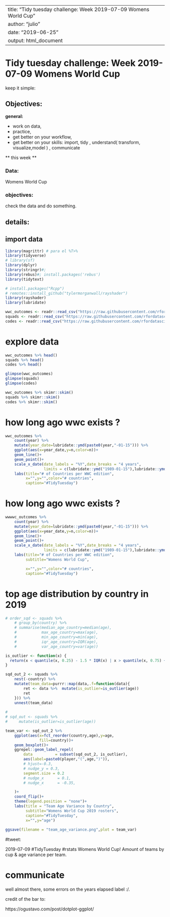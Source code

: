 
---
title: "Tidy tuesday challenge: Week 2019-07-09 Womens World Cup"
author: "julio"
date: "2019-06-25"
output: html_document
---

# Tidy tuesday challenge: Week 2019-07-09 Womens World Cup

keep it simple:

## Objectives: 

**general:**

* work on data, 
* practice, 
* get better on your workflow,
* get better on your skills: import, tidy , understand( transform, visualize,model ) , communicate


** this week **

### Data:
 
 Womens World Cup
 
### objectives:

check the data and do something.

## details:


## import data
```r
library(magrittr) # para el %T>%
library(tidyverse)
# library(sf)
library(dplyr)
library(stringr)#;
library(rebus)#; install.packages('rebus')
library(tidytext)

# install.packages("Rcpp")
# remotes::install_github("tylermorganwall/rayshader")
library(rayshader)
library(lubridate)


```


```r
wwc_outcomes <- readr::read_csv("https://raw.githubusercontent.com/rfordatascience/tidytuesday/master/data/2019/2019-07-09/wwc_outcomes.csv")
squads <- readr::read_csv("https://raw.githubusercontent.com/rfordatascience/tidytuesday/master/data/2019/2019-07-09/squads.csv")
codes <- readr::read_csv("https://raw.githubusercontent.com/rfordatascience/tidytuesday/master/data/2019/2019-07-09/codes.csv")
```

# explore data


```r
wwc_outcomes %>% head()
squads %>% head()
codes %>% head()

```

```r
glimpse(wwc_outcomes)
glimpse(squads)
glimpse(codes)
```

```r
wwc_outcomes %>% skimr::skim()
squads %>% skimr::skim()
codes %>% skimr::skim()

```


# how long ago wwc exists ?
```r
wwc_outcomes %>% 
    count(year) %>%
    mutate(year_date=lubridate::ymd(paste0(year,"-01-15"))) %>% 
    ggplot(aes(x=year_date,y=n,color=n))+
    geom_line()+
    geom_point()+
    scale_x_date(date_labels = "%Y",date_breaks = "4 years",
                 limits = c(lubridate::ymd("1989-01-15"),lubridate::ymd("2020-01-15")))+
    labs(title="# of Countries per WWC edition",
         x="",y="",color="# countries",
         caption="#TidyTuesday")

```

# how long ago wwc exists ?
```r

wwwwc_outcomes %>% 
    count(year) %>%
    mutate(year_date=lubridate::ymd(paste0(year,"-01-15"))) %>% 
    ggplot(aes(x=year_date,y=n,color=n))+
    geom_line()+
    geom_point()+
    scale_x_date(date_labels = "%Y",date_breaks = "4 years",
                 limits = c(lubridate::ymd("1989-01-15"),lubridate::ymd("2020-01-15")))+
    labs(title="# of Countries per WWC edition",
         subtitle="Womens World Cup",

         x="",y="",color="# countries",
         caption="#TidyTuesday")

```

# top age distribution by country in 2019

```r

# order_sqd <- squads %>% 
    # group_by(country) %>% 
    # summarise(median_age_country=median(age),
    #           max_age_country=max(age),
    #           min_age_country=min(age),
    #           iqr_age_country=IQR(age),
    #           var_age_country=var(age))

is_outlier <- function(x) {
  return(x < quantile(x, 0.25) - 1.5 * IQR(x) | x > quantile(x, 0.75) + 1.5 * IQR(x))
}

sqd_out_2 <- squads %>% 
    nest(-country) %>% 
    mutate(team_data=purrr::map(data,.f=function(data){
        ret <- data %>%  mutate(is_outlier=is_outlier(age))
        ret
    })) %>% 
    unnest(team_data)
   
# 
# sqd_out <- squads %>% 
#     mutate(is_outlier=is_outlier(age)) 

team_var <- sqd_out_2 %>% 
    ggplot(aes(x=fct_reorder(country,age),y=age,
               fill=country))+
    geom_boxplot()+
    ggrepel::geom_label_repel(
        data          = subset(sqd_out_2, is_outlier),
        aes(label=paste0(player,"(",age,")")),
        # hjust=-0.3,
        # nudge_y = 0.3,
        segment.size = 0.2
        # nudge_x      = 0.1,
        # nudge_x      = -0.35,

    )+
    coord_flip()+
    theme(legend.position = "none")+
    labs(title = "Team Age Variance by Country",
         subtitle="Womens World Cup 2019 rosters",
         caption="#TidyTuesday",
         x="",y="age")
        
ggsave(filename = "team_age_variance.png",plot = team_var)

```


#tweet: 

2019-07-09 #TidyTuesday #rstats Womens World Cup! 
Amount of teams by cup & age variance per team.


# communicate

well almost there, some errors on the years elapsed label :/.

credit of the bar to: 

https://ogustavo.com/post/dotplot-ggplot/





